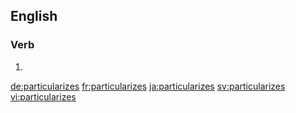 ==English==

===Verb===
{{head|en}}

# {{en-third-person singular of|particularize}}

[[de:particularizes]]
[[fr:particularizes]]
[[ja:particularizes]]
[[sv:particularizes]]
[[vi:particularizes]]